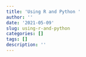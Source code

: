 ```yaml
---
title: 'Using R and Python '
author: ''
date: '2021-05-09'
slug: using-r-and-python
categories: []
tags: []
description: ''
---
```


